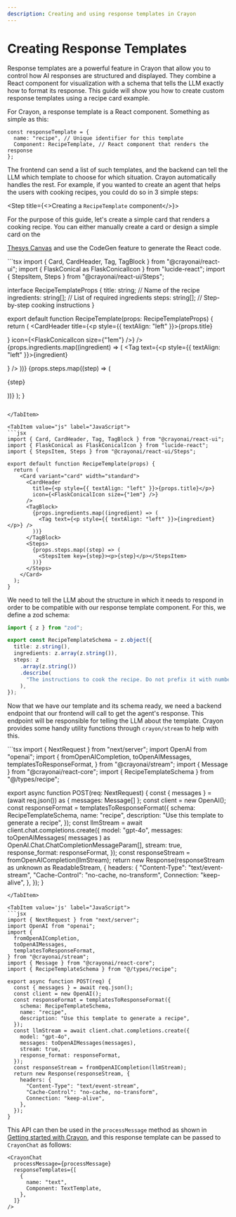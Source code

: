 ```yaml
---
description: Creating and using response templates in Crayon
---
```



# Creating Response Templates

Response templates are a powerful feature in Crayon that allow you to control how AI responses are structured and displayed. They combine a React component for visualization with a schema that tells the LLM exactly how to format its response. This guide will show you how to create custom response templates using a recipe card example.

For Crayon, a response template is a React component. Something as simple as this:

```tsx
const responseTemplate = {
  name: "recipe", // Unique identifier for this template
  Component: RecipeTemplate, // React component that renders the response
};
```

The frontend can send a list of such templates, and the backend can tell the LLM which template to choose for which situation. Crayon automatically handles the rest.
For example, if you wanted to create an agent that helps the users with cooking recipes, you could do so in 3 simple steps:

<Steps>

<Step title={<>Creating a <code>RecipeTemplate</code> component</>}>

For the purpose of this guide, let's create a simple card that renders a cooking recipe. You can either manually create a card or design a simple card on the

<ins>[Thesys Canvas](https://app.thesys.dev/home?redirect_uri=/)</ins> and use
the CodeGen feature to generate the React code.

<Tabs groupId="frontend-lang">
<TabItem value="ts" label="TypeScript">
```tsx
import { Card, CardHeader, Tag, TagBlock } from "@crayonai/react-ui";
import { FlaskConical as FlaskConicalIcon } from "lucide-react";
import { StepsItem, Steps } from "@crayonai/react-ui/Steps";

interface RecipeTemplateProps {
title: string; // Name of the recipe
ingredients: string[]; // List of required ingredients
steps: string[]; // Step-by-step cooking instructions
}

export default function RecipeTemplate(props: RecipeTemplateProps) {
  return (
    <Card variant="card" width="standard">
      <CardHeader
        title={<p style={{ textAlign: "left" }}>{props.title}</p>}
        icon={<FlaskConicalIcon size={"1em"} />}
      />
      <TagBlock>
        {props.ingredients.map((ingredient) => (
          <Tag text={<p style={{ textAlign: "left" }}>{ingredient}</p>} />
        ))}
      </TagBlock>
      <Steps>
        {props.steps.map((step) => (
          <StepsItem key={step}><p>{step}</p></StepsItem>
        ))}
      </Steps>
    </Card>
  );
}
```

</TabItem>

<TabItem value="js" label="JavaScript">
```jsx
import { Card, CardHeader, Tag, TagBlock } from "@crayonai/react-ui";
import { FlaskConical as FlaskConicalIcon } from "lucide-react";
import { StepsItem, Steps } from "@crayonai/react-ui/Steps";

export default function RecipeTemplate(props) {
  return (
    <Card variant="card" width="standard">
      <CardHeader
        title={<p style={{ textAlign: "left" }}>{props.title}</p>}
        icon={<FlaskConicalIcon size={"1em"} />}
      />
      <TagBlock>
        {props.ingredients.map((ingredient) => (
          <Tag text={<p style={{ textAlign: "left" }}>{ingredient}</p>} />
        ))}
      </TagBlock>
      <Steps>
        {props.steps.map((step) => (
          <StepsItem key={step}><p>{step}</p></StepsItem>
        ))}
      </Steps>
    </Card>
  );
}
```
</TabItem>
</Tabs>

</Step>

<Step title="Creating a schema for the response template">

We need to tell the LLM about the structure in which it needs to respond in order to be compatible with our response template component. For this, we define a zod schema:

```ts
import { z } from "zod";

export const RecipeTemplateSchema = z.object({
  title: z.string(),
  ingredients: z.array(z.string()),
  steps: z
    .array(z.string())
    .describe(
      "The instructions to cook the recipe. Do not prefix it with numbers or use markdown, just the instructions."
    ),
});
```

</Step>

<Step title="Creating a backend endpoint to tell the LLM about the schema">

Now that we have our template and its schema ready, we need a backend endpoint that our frontend will call to get the agent's response. This endpoint will be responsible for telling the LLM about the template. Crayon provides some handy utility functions through `crayon/stream` to help with this.

<Tabs groupId="frontend-lang">
<TabItem value='ts' label="TypeScript">
```tsx
import { NextRequest } from "next/server";
import OpenAI from "openai";
import {
  fromOpenAICompletion,
  toOpenAIMessages,
  templatesToResponseFormat,
} from "@crayonai/stream";
import { Message } from "@crayonai/react-core";
import { RecipeTemplateSchema } from "@/types/recipe";

export async function POST(req: NextRequest) {
  const { messages } = (await req.json()) as { messages: Message[] };
  const client = new OpenAI();
  const responseFormat = templatesToResponseFormat({
    schema: RecipeTemplateSchema,
    name: "recipe",
    description: "Use this template to generate a recipe",
  });
  const llmStream = await client.chat.completions.create({
    model: "gpt-4o",
    messages: toOpenAIMessages(
      messages
    ) as OpenAI.Chat.ChatCompletionMessageParam[],
    stream: true,
    response_format: responseFormat,
  });
  const responseStream = fromOpenAICompletion(llmStream);
  return new Response(responseStream as unknown as ReadableStream<Uint8Array>, {
    headers: {
      "Content-Type": "text/event-stream",
      "Cache-Control": "no-cache, no-transform",
      Connection: "keep-alive",
    },
  });
}
```
</TabItem>

<TabItem value='js' label="JavaScript">
```jsx
import { NextRequest } from "next/server";
import OpenAI from "openai";
import {
  fromOpenAICompletion,
  toOpenAIMessages,
  templatesToResponseFormat,
} from "@crayonai/stream";
import { Message } from "@crayonai/react-core";
import { RecipeTemplateSchema } from "@/types/recipe";

export async function POST(req) {
  const { messages } = await req.json();
  const client = new OpenAI();
  const responseFormat = templatesToResponseFormat({
    schema: RecipeTemplateSchema,
    name: "recipe",
    description: "Use this template to generate a recipe",
  });
  const llmStream = await client.chat.completions.create({
    model: "gpt-4o",
    messages: toOpenAIMessages(messages),
    stream: true,
    response_format: responseFormat,
  });
  const responseStream = fromOpenAICompletion(llmStream);
  return new Response(responseStream, {
    headers: {
      "Content-Type": "text/event-stream",
      "Cache-Control": "no-cache, no-transform",
      Connection: "keep-alive",
    },
  });
}
```
</TabItem>
</Tabs>

</Step>

</Steps>

This API can then be used in the `processMessage` method as shown in <ins>[Getting started with Crayon](../001-getting-started.mdx)</ins>, and this response template can be passed to `CrayonChat` as follows:

```tsx
<CrayonChat
  processMessage={processMessage}
  responseTemplates={[
    {
      name: "text",
      Component: TextTemplate,
    },
  ]}
/>
```
